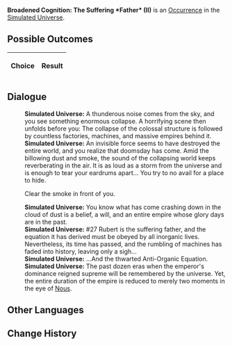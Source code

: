 {{Simulated Universe Event Infobox
|title         = Broadened Cognition: The Suffering *Father* (II)
|image         = Trailblaze Secret 11.png
|type          =
|domains_su    = 
|domains_ext   = 
|domains_swarm = 
|domains_gng   = 
|requirements  =
|prev          = {{tx}}
|next          = {{tx}}
|indexRewards  =
|characters    = Nous
}}
'''Broadened Cognition: The Suffering *Father* (II)''' is an [[Simulated Universe/Occurrence|Occurrence]] in the [[Simulated Universe]].

==Possible Outcomes==
{| class="article-table"
!Choice
!Result

|}

<!--
==Gameplay Notes==

-->
==Dialogue==
{{Dialogue Start}}
:'''Simulated Universe:''' A thunderous noise comes from the sky, and you see something enormous collapse. A horrifying scene then unfolds before you: The collapse of the colossal structure is followed by countless factories, machines, and massive empires behind it.
:'''Simulated Universe:''' An invisible force seems to have destroyed the entire world, and you realize that doomsday has come. Amid the billowing dust and smoke, the sound of the collapsing world keeps reverberating in the air. It is as loud as a storm from the universe and is enough to tear your eardrums apart... You try to no avail for a place to hide.
:{{DIcon|Arrow}} Clear the smoke in front of you.
:'''Simulated Universe:''' You know what has come crashing down in the cloud of dust is a belief, a will, and an entire empire whose glory days are in the past.
:'''Simulated Universe:''' #27 Rubert is the suffering father, and the equation it has derived must be obeyed by all inorganic lives. Nevertheless, its time has passed, and the rumbling of machines has faded into history, leaving only a sigh...
:'''Simulated Universe:''' ...And the thwarted Anti-Organic Equation.
:'''Simulated Universe:''' The past dozen eras when the emperor's dominance reigned supreme will be remembered by the universe. Yet, the entire duration of the empire is reduced to merely two moments in the eye of [[Nous]].
{{Dialogue End}}

==Other Languages==
{{Other Languages
|en   = Broadened Cognition: The Suffering *Father* (II)
|zhs  = 认知拓宽：「受难的*父*」•其二
|zht  = 認知拓寬：「受難的*父*」•其二
|ja   = {{Rubi|認識拡張|にんしきかくちょう}}：「{{Rubi|受難|じゅなん}}する『{{Rubi|慈父|じふ}}』」・その2
|ko   = 인지 확대: 「수난을 당한 *아버지*」•2
|es   = Expansión perceptiva: padre sufridor II
|fr   = Élévation de la conscience : Le *père* qui souffre (II)
|ru   = Расширение сознания: Страдания *отца* II
|th   = ขยายการรับรู้: "*บิดา* ผู้ทุกข์ทน" (II)
|vi   = Mở Rộng Tri Thức: *Người Cha* Đau Khổ 2
|de   = Kognitive Erweiterung: Leiden des *Vaters* (II)
|id   = Ekspansi Kognitif: "Derita *Ayah*" (2)
|pt   = Expansão Cognitiva: O *Pai* Sofredor (II)
}}

==Change History==
{{Change History|1.6}}
